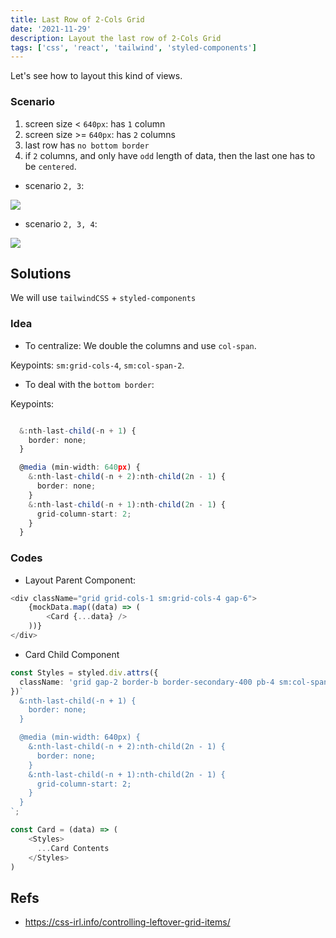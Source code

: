 ```yaml
---
title: Last Row of 2-Cols Grid
date: '2021-11-29'
description: Layout the last row of 2-Cols Grid
tags: ['css', 'react', 'tailwind', 'styled-components']
---
```


Let's see how to layout this kind of views.

### Scenario
1. screen size < `640px`: has `1` column
2. screen size >= `640px`: has `2` columns
3. last row has `no bottom border`
4. if `2` columns, and only have `odd` length of data, then the last one has to be `centered`.


- scenario `2, 3`: 

![](https://i.imgur.com/lmUWwz6.png)

- scenario `2, 3, 4`:

![](https://i.imgur.com/Pk9OaHH.png)


## Solutions

We will use `tailwindCSS` + `styled-components`

### Idea

- To centralize: We double the columns and use `col-span`.

Keypoints: `sm:grid-cols-4`, `sm:col-span-2`.

- To deal with the `bottom border`:

Keypoints: 

```ts

  &:nth-last-child(-n + 1) {
    border: none;
  }

  @media (min-width: 640px) {
    &:nth-last-child(-n + 2):nth-child(2n - 1) {
      border: none;
    }
    &:nth-last-child(-n + 1):nth-child(2n - 1) {
      grid-column-start: 2;
    }
  }

```

### Codes

- Layout Parent Component:
```ts
<div className="grid grid-cols-1 sm:grid-cols-4 gap-6">
    {mockData.map((data) => (
        <Card {...data} /> 
    ))}
</div>
```

- Card Child Component

```ts
const Styles = styled.div.attrs({
  className: 'grid gap-2 border-b border-secondary-400 pb-4 sm:col-span-2',
})`
  &:nth-last-child(-n + 1) {
    border: none;
  }

  @media (min-width: 640px) {
    &:nth-last-child(-n + 2):nth-child(2n - 1) {
      border: none;
    }
    &:nth-last-child(-n + 1):nth-child(2n - 1) {
      grid-column-start: 2;
    }
  }
`;

const Card = (data) => (
    <Styles> 
      ...Card Contents
    </Styles>
)
```

## Refs

- https://css-irl.info/controlling-leftover-grid-items/